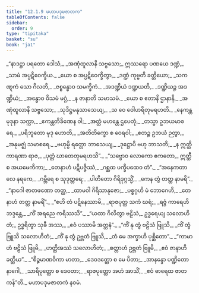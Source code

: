 ```yaml
---
title: "12.1.9 မဟာပဒုမဇာတက"
tableOfContents: false
sidebar:
  order: 9
type: "tipitaka"
basket: "su"
book: "ja1"
---
```



<DynamicBreadcrumb />

<Division number="106" book="ja1" e="ch" v="22" p="253">

<Paragraph number="2352" type="verses" book="ja1">
_“နာဒဋ္ဌာ ပရတော ဒေါသံ,_  
_အဏုံထူလာနိ သဗ္ဗသော;_  
ဣဿရော ပဏယေ ဒဏ္ဍံ,_  
_သာမံ အပ္ပဋိဝေက္ခိယ._  

</Paragraph>

</Division>
<Division number="107" book="ja1" e="ch" v="22" p="253">

<Paragraph number="2353" type="verses" book="ja1">
_ယော စ အပ္ပဋိဝေက္ခိတွာ,_  
_ဒဏ္ဍံ ကုဗ္ဗတိ ခတ္တိယော;_  
_သကဏ္ဋကံ သော ဂိလတိ,_  
_ဇစ္စန္ဓောဝ သမက္ခိကံ._  

</Paragraph>

</Division>
<Division number="108" book="ja1" e="ch" v="22" p="253">

<Paragraph number="2354" type="verses" book="ja1">
_အဒဏ္ဍိယံ ဒဏ္ဍယတိ,_  
_ဒဏ္ဍိယဉ္စ အဒဏ္ဍိယံ;_  
_အန္ဓောဝ ဝိသမံ မဂ္ဂံ,_  
_န ဇာနာတိ သမာသမံ._  

</Paragraph>

</Division>
<Division number="109" book="ja1" e="ch" v="22" p="253">

<Paragraph number="2355" type="verses" book="ja1">
_ယော စ ဧတာနိ ဌာနာနိ,_  
_အဏုံထူလာနိ သဗ္ဗသော;_  
_သုဒိဋ္ဌမနုသာသေယျ,_  
_သ ဝေ ဝေါဟရိတုမရဟတိ._  

</Paragraph>

</Division>
<Division number="110" book="ja1" e="ch" v="22" p="254">

<Paragraph number="2356" type="verses" book="ja1">
_နေကန္တမုဒုနာ သက္ကာ,_  
_ဧကန္တတိခိဏေန ဝါ;_  
_အတ္တံ မဟန္တေ ဌပေတုံ,_  
_တသ္မာ ဥဘယမာစရေ._  

</Paragraph>

</Division>
<Division number="111" book="ja1" e="ch" v="22" p="254">

<Paragraph number="2357" type="verses" book="ja1">
_ပရိဘူတော မုဒု ဟောတိ,_  
_အတိတိက္ခော စ ဝေရဝါ;_  
_ဧတဉ္စ ဥဘယံ ဉတွာ,_  
_အနုမဇ္ဈံ သမာစရေ._  

</Paragraph>

</Division>
<Division number="112" book="ja1" e="ch" v="22" p="254">

<Paragraph number="2358" type="verses" book="ja1">
_ဗဟုမ္ပိ ရတ္တော ဘာသေယျ,_  
_ဒုဋ္ဌောပိ ဗဟု ဘာသတိ;_  
_န ဣတ္ထိကာရဏာ ရာဇ,_  
_ပုတ္တံ ဃာတေတုမရဟသိ”._  

</Paragraph>

</Division>
<Division number="113" book="ja1" e="ch" v="22" p="254">

<Paragraph number="2359" type="verses" book="ja1">
_“သဗ္ဗောဝ လောကော ဧကတော,_  
ဣတ္ထီ စ အယမေကိကာ;_  
_တေနာဟံ ပဋိပဇ္ဇိဿံ,_  
_ဂစ္ဆထ ပက္ခိပထေဝ တံ”._  

</Paragraph>

</Division>
<Division number="114" book="ja1" e="ch" v="22" p="254">

<Paragraph number="2360" type="verses" book="ja1">
_“အနေကတာလေ နရကေ,_  
_ဂမ္ဘီရေ စ သုဒုတ္တရေ;_  
_ပါတိတော ဂိရိဒုဂ္ဂသ္မိံ,_  
_ကေန တွံ တတ္ထ နာမရိ”._  

</Paragraph>

</Division>
<Division number="115" book="ja1" e="ch" v="22" p="254">

<Paragraph number="2361" type="verses" book="ja1">
_“နာဂေါ ဇာတဖဏော တတ္ထ,_  
_ထာမဝါ ဂိရိသာနုဇော;_  
_ပစ္စဂ္ဂဟိ မံ ဘောဂေဟိ,_  
_တေနာဟံ တတ္ထ နာမရိံ”._  

</Paragraph>

</Division>
<Division number="116" book="ja1" e="ch" v="22" p="254">

<Paragraph number="2362" type="verses" book="ja1">
_“ဧဟိ တံ ပဋိနေဿာမိ,_  
_ရာဇပုတ္တ သကံ ဃရံ;_  
_ရဇ္ဇံ ကာရေဟိ ဘဒ္ဒန္တေ,_  
_ကိံ အရညေ ကရိဿသိ”._  

</Paragraph>

</Division>
<Division number="117" book="ja1" e="ch" v="22" p="254">

<Paragraph number="2363" book="ja1">
_“ယထာ ဂိလိတွာ ဗဠိသံ,_  
ဥဒ္ဓရေယျ သလောဟိတံ;_  
ဥဒ္ဓရိတွာ သုခီ အဿ,_  
_ဧဝံ ပဿာမိ အတ္တနံ”._  

</Paragraph>

</Division>
<Division number="118" book="ja1" e="ch" v="22" p="254">

<Paragraph number="2364" type="verses" book="ja1">
_“ကိံ နု တွံ ဗဠိသံ ဗြူသိ,_  
_ကိံ တွံ ဗြူသိ သလောဟိတံ;_  
_ကိံ နု တွံ ဥဗ္ဘတံ ဗြူသိ,_  
_တံ မေ အက္ခာဟိ ပုစ္ဆိတော”._  

</Paragraph>

</Division>
<Division number="119" book="ja1" e="ch" v="22" p="254">

<Paragraph number="2365" type="verses" book="ja1">
_“ကာမာဟံ ဗဠိသံ ဗြူမိ,_  
_ဟတ္ထိအဿံ သလောဟိတံ;_  
_စတ္တာဟံ ဥဗ္ဘတံ ဗြူမိ,_  
_ဧဝံ ဇာနာဟိ ခတ္တိယ”._  

</Paragraph>

</Division>
<Division number="120" book="ja1" e="ch" v="22" p="254">

<Paragraph number="2366" type="verses" book="ja1">
_“စိဉ္စမာဏဝိကာ မာတာ,_  
_ဒေဝဒတ္တော စ မေ ပိတာ;_  
_အာနန္ဒော ပဏ္ဍိတော နာဂေါ,_  
_သာရိပုတ္တော စ ဒေဝတာ;_  
_ရာဇပုတ္တော အဟံ အာသိံ,_  
_ဧဝံ ဓာရေထ ဇာတကန်”တိ._  


</Paragraph>
</Division>

<Paragraph number="2367" type="center" book="ja1">
မဟာပဒုမဇာတကံ နဝမံ.
</Paragraph>